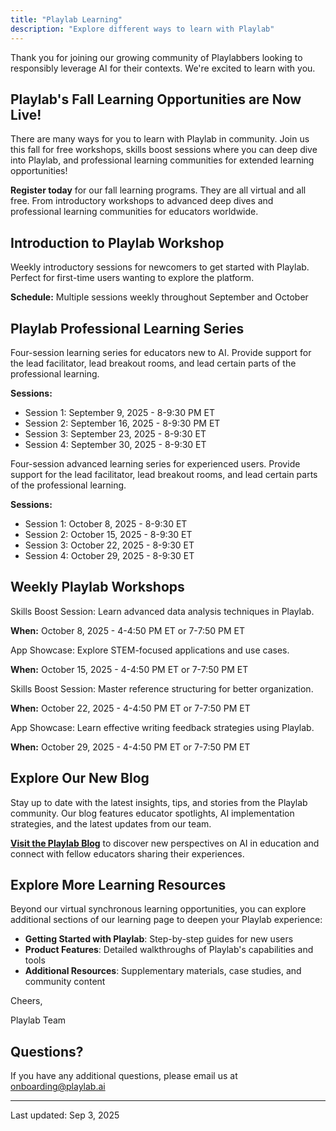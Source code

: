 ```yaml
---
title: "Playlab Learning"
description: "Explore different ways to learn with Playlab"
---
```


Thank you for joining our growing community of Playlabbers looking to responsibly leverage AI for their contexts. We're excited to learn with you.

## <Icon icon="leaf-maple" size={24} /> Playlab's Fall Learning Opportunities are Now Live!

There are many ways for you to learn with Playlab in community. Join us this fall for free workshops, skills boost sessions where you can deep dive into Playlab, and professional learning communities for extended learning opportunities!

**Register today** for our fall learning programs. They are all virtual and all free. From introductory workshops to advanced deep dives and professional learning communities for educators worldwide.

## Introduction to Playlab Workshop

<Card title="Intro to Playlab Workshops" icon="play" href="https://calendly.com/playlab-onboarding/playlab-onboarding/">
  Weekly introductory sessions for newcomers to get started with Playlab. Perfect for first-time users wanting to explore the platform.

  **Schedule:** Multiple sessions weekly throughout September and October
</Card>

## Playlab Professional Learning Series

<Card title="Foundation Learning: PLC 101 Series" icon="graduation-cap" href="https://calendly.com/onboarding-playlab/playlab-101-plc-intro-to-building-with-ai">
  Four-session learning series for educators new to AI. Provide support for the lead facilitator, lead breakout rooms, and lead certain parts of the professional learning.

  **Sessions:**

  - Session 1: September 9, 2025 - 8-9:30 PM ET
  - Session 2: September 16, 2025 - 8-9:30 PM ET
  - Session 3: September 23, 2025 - 8-9:30 ET
  - Session 4: September 30, 2025 - 8-9:30 ET
</Card>

<Card title="Advanced Learning: PLC 201 Series" icon="rocket" href="https://calendly.com/onboarding-playlab/playlab-201-october2025">
  Four-session advanced learning series for experienced users. Provide support for the lead facilitator, lead breakout rooms, and lead certain parts of the professional learning.

  **Sessions:**

  - Session 1: October 8, 2025 - 8-9:30 ET
  - Session 2: October 15, 2025 - 8-9:30 ET
  - Session 3: October 22, 2025 - 8-9:30 ET
  - Session 4: October 29, 2025 - 8-9:30 ET
</Card>

## Weekly Playlab Workshops

<Card title="Skills Boost-Data Analysis Best Practices" icon="chart-line" href="https://calendly.com/onboarding-playlab/playlab-skills-boost-data-analysis">
  Skills Boost Session: Learn advanced data analysis techniques in Playlab.

  **When:** October 8, 2025 - 4-4:50 PM ET or 7-7:50 PM ET
</Card>

<Card title="Apps Spotlight-STEM Applications Showcase" icon="atom" href="https://calendly.com/onboarding-playlab/playlab-app-showcase-stem">
  App Showcase: Explore STEM-focused applications and use cases.

  **When:** October 15, 2025 - 4-4:50 PM ET or 7-7:50 PM ET
</Card>

<Card title="Skills Boost-Reference Structuring" icon="file" href="https://calendly.com/onboarding-playlab/skills-boost-reference-structuring">
  Skills Boost Session: Master reference structuring for better organization.

  **When:** October 22, 2025 - 4-4:50 PM ET or 7-7:50 PM ET
</Card>

<Card title="Apps Spotlight-Writing Feedback Showcase" icon="pencil" href="https://calendly.com/onboarding-playlab/playlab-app-showcase-writing-feedback">
  App Showcase: Learn effective writing feedback strategies using Playlab.

  **When:** October 29, 2025 - 4-4:50 PM ET or 7-7:50 PM ET
</Card>

## <Icon icon="newspaper" size={24} /> Explore Our New Blog

Stay up to date with the latest insights, tips, and stories from the Playlab community. Our blog features educator spotlights, AI implementation strategies, and the latest updates from our team.

[**Visit the Playlab Blog**](https://www.playlab.ai/blog/) to discover new perspectives on AI in education and connect with fellow educators sharing their experiences.

## <Icon icon="compass" size={24} /> Explore More Learning Resources

Beyond our virtual synchronous learning opportunities, you can explore additional sections of our learning page to deepen your Playlab experience:

- **Getting Started with Playlab**: Step-by-step guides for new users
- **Product Features**: Detailed walkthroughs of Playlab's capabilities and tools
- **Additional Resources**: Supplementary materials, case studies, and community content

Cheers,

Playlab Team

## <Icon icon="circle-question" size={24} /> Questions?

If you have any additional questions, please email us at [onboarding@playlab.ai](mailto:onboarding@playlab.ai)

---

Last updated: Sep 3, 2025